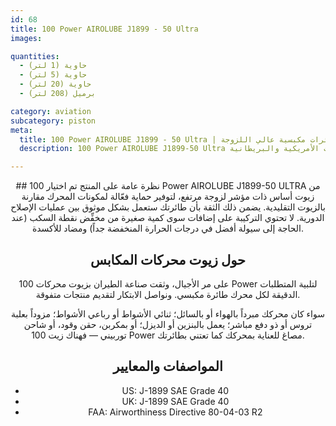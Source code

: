 ```yaml
---
id: 68
title: 100 Power AIROLUBE J1899 - 50 Ultra
images:

quantities:
  - حاوية (1 لتر)
  - حاوية (5 لتر)
  - حاوية (20 لتر)
  - برميل (208 لتر)

category: aviation
subcategory: piston
meta:
  title: 100 Power AIROLUBE J1899 - 50 Ultra | زيت محركات طائرات مكبسية عالي اللزوجة
  description: 100 Power AIROLUBE J1899-50 Ultra زيت ذو لزوجة عالية للطيران، يقدم حماية استثنائية لمكونات المحرك وأداء موثوقاً بين عمليات الإصلاح. تساعد قلة الإضافات على مقاومة أكسدة فائقة وسيولة أفضل عند درجات الحرارة المنخفضة. يطابق المواصفات الأمريكية والبريطانية J-1899 SAE درجة 40 وتوجيه صلاحية الطيران FAA 80-04-03 R2.

---
```


<Header>
  ## نظرة عامة على المنتج
  تم اختيار 100 Power AIROLUBE J1899-50 ULTRA من زيوت أساس ذات مؤشر لزوجة مرتفع، لتوفير حماية فعّالة لمكونات المحرك مقارنة بالزيوت التقليدية. يضمن ذلك الثقة بأن طائرتك ستعمل بشكل موثوق بين عمليات الإصلاح الدورية. لا تحتوي التركيبة على إضافات سوى كمية صغيرة من مخفِّض نقطة السكب (عند الحاجة إلى سيولة أفضل في درجات الحرارة المنخفضة جداً) ومضاد للأكسدة.

  ## حول زيوت محركات المكابس
  على مر الأجيال، وثقت صناعة الطيران بزيوت محركات 100 Power لتلبية المتطلبات الدقيقة لكل محرك طائرة مكبسي. ونواصل الابتكار لتقديم منتجات متفوقة.

  سواء كان محركك مبرداً بالهواء أو بالسائل؛ ثنائي الأشواط أو رباعي الأشواط؛ مزوداً بعلبة تروس أو ذو دفع مباشر؛ يعمل بالبنزين أو الديزل؛ أو بمكربن، حقن وقود، أو شاحن توربيني — فهناك زيت 100 Power مصاغ للعناية بمحركك كما تعتني بطائرتك.

  ## المواصفات والمعايير
  - US: J-1899 SAE Grade 40
  - UK: J-1899 SAE Grade 40
  - FAA: Airworthiness Directive 80-04-03 R2

</Header>
